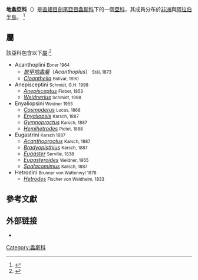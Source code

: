 {{Automatic taxobox
| name = 地螽亞科
| image = Greenarmorednamib.JPG
| image_caption = ''[[Acanthoplus_discoidalis|A. discoidalis]]''，攝於[[納米比沙漠|納米比沙漠]]。
| taxon = Hetrodinae
| authority = Brunner von Wattenwyl, 1878
| synonyms = * ''Heterodidae'' Brunner von Wattenwyl, 1878
* ''Hetrodidae'' Brunner von Wattenwyl, 1878
}}

'''地螽亞科'''（{{lang-en|'''Hetrodinae'''}}）是[[直翅目|直翅目]][[劍尾亞目|劍尾亞目]][[螽斯科|螽斯科]]下的一個[[亞科|亞科]]，其成員分布於[[非洲|非洲]]與[[阿拉伯半島|阿拉伯半島]]。
<ref name="joh">{{cite book |last1=Johnson|first1=Norman F. (ed.)|title=Advances in the systematics of Hymenoptera: Festschrift in honour of Lubomír Masner |date=2009 |publisher=Pensoft |location=Sofia [etc.] |isbn=9789546425126|pages=34}}</ref>

==屬==
該亞科包含以下[[屬|屬]]:<ref name = OSF>{{Cite web |url=http://orthoptera.speciesfile.org/Common/basic/Taxa.aspx?TaxonNameID=1134439 |title=Orthoptera Species File (Version 5.0/5.0; retrieved 24 August 2020) |accessdate=2020-09-30 |archive-date=2020-08-04 |archive-url=https://web.archive.org/web/20200804144639/http://orthoptera.speciesfile.org/Common/Basic/Taxa.aspx?TaxonNameID=1134439 |dead-url=no }}</ref>
* Acanthoplini <small>Ebner 1964</small>
** ''[[披甲地螽屬|披甲地螽屬]]''（''Acanthoplus''） <small>Stål, 1873</small>
** ''[[Cloanthella|Cloanthella]]'' <small>Bolívar, 1890</small>
* Anepisceptini <small>Schmidt, G.H. 1998</small>
** ''[[Anepisceptus|Anepisceptus]]'' <small>Fieber, 1853</small>
** ''[[Weidnerius|Weidnerius]]'' <small>Schmidt, 1998</small>
* Enyaliopsini <small>Weidner 1955</small>
** ''[[Cosmoderus|Cosmoderus]]'' <small>Lucas, 1868</small>
** ''[[Enyaliopsis|Enyaliopsis]]'' <small>Karsch, 1887</small>
** ''[[Gymnoproctus|Gymnoproctus]]'' <small>Karsch, 1887</small>
** ''[[Hemihetrodes|Hemihetrodes]]'' <small>Pictet, 1888</small>
* Eugastrini <small>Karsch 1887</small>
** ''[[Acanthoproctus|Acanthoproctus]]'' <small>Karsch, 1887</small>
** ''[[Bradyopisthius|Bradyopisthius]]'' <small>Karsch, 1887</small>
** ''[[Eugaster|Eugaster]]'' <small>Serville, 1838</small>
** ''[[Eugasteroides|Eugasteroides]]'' <small>Weidner, 1955</small>
** ''[[Spalacomimus|Spalacomimus]]'' <small>Karsch, 1887</small>
* Hetrodini <small>Brunner von Wattenwyl 1878</small>
** ''[[Hetrodes|Hetrodes]]'' <small>Fischer von Waldheim, 1833</small>

==參考文獻==
{{reflist}}
{{Taxonbar|from=Q3134926}}

== 外部链接 ==
*{{commonscat inline|Hetrodinae}}

[[Category:螽斯科|Category:螽斯科]]